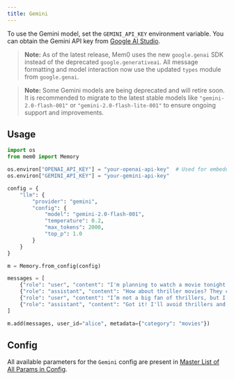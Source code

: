 ```yaml
---
title: Gemini
---
```


<Snippet file="security-compliance.mdx" />

To use the Gemini model, set the `GEMINI_API_KEY` environment variable. You can obtain the Gemini API key from [Google AI Studio](https://aistudio.google.com/app/apikey).

> **Note:** As of the latest release, Mem0 uses the new `google.genai` SDK instead of the deprecated `google.generativeai`. All message formatting and model interaction now use the updated `types` module from `google.genai`.

> **Note:** Some Gemini models are being deprecated and will retire soon. It is recommended to migrate to the latest stable models like `"gemini-2.0-flash-001"` or `"gemini-2.0-flash-lite-001"` to ensure ongoing support and improvements.

## Usage

```python
import os
from mem0 import Memory

os.environ["OPENAI_API_KEY"] = "your-openai-api-key"  # Used for embedding model
os.environ["GEMINI_API_KEY"] = "your-gemini-api-key"

config = {
    "llm": {
        "provider": "gemini",
        "config": {
            "model": "gemini-2.0-flash-001",
            "temperature": 0.2,
            "max_tokens": 2000,
            "top_p": 1.0
        }
    }
}

m = Memory.from_config(config)

messages = [
    {"role": "user", "content": "I'm planning to watch a movie tonight. Any recommendations?"},
    {"role": "assistant", "content": "How about thriller movies? They can be quite engaging."},
    {"role": "user", "content": "I’m not a big fan of thrillers, but I love sci-fi movies."},
    {"role": "assistant", "content": "Got it! I'll avoid thrillers and suggest sci-fi movies instead."}
]

m.add(messages, user_id="alice", metadata={"category": "movies"})

```

## Config

All available parameters for the `Gemini` config are present in [Master List of All Params in Config](../config).